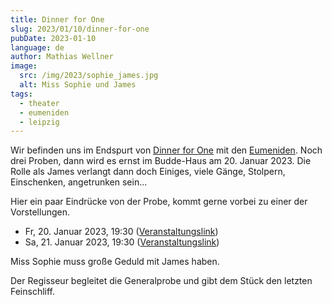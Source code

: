 ```yaml
---
title: Dinner for One
slug: 2023/01/10/dinner-for-one
pubDate: 2023-01-10
language: de
author: Mathias Wellner
image:
  src: /img/2023/sophie_james.jpg
  alt: Miss Sophie und James
tags:
  - theater
  - eumeniden
  - leipzig
---
```



Wir befinden uns im Endspurt von [Dinner for One](http://theatereumeniden.de/events/event-theater-dinner-for-one-2023-01-20/) mit den [Eumeniden](http://theatereumeniden.de). Noch drei Proben, dann wird es ernst im Budde-Haus am 20. Januar 2023. Die Rolle als James verlangt dann doch Einiges, viele Gänge, Stolpern, Einschenken, angetrunken sein...

Hier ein paar Eindrücke von der Probe, kommt gerne vorbei zu einer der Vorstellungen.

- Fr, 20. Januar 2023, 19:30 ([Veranstaltungslink](https://www.budde-haus.de/veranstaltungen/theater-cafe-19/))
- Sa, 21. Januar 2023, 19:30 ([Veranstaltungslink](https://www.budde-haus.de/veranstaltungen/theater-cafe-20/))

<ResponsiveImage
  src="/img/2023/sophie_james.jpg"
  alt="Miss Sophie und James"
  aspectRatio="4:3"
/>

Miss Sophie muss große Geduld mit James haben.

<ResponsiveImage
  src="/img/2023/regisseur.jpg"
  alt="Der Regisseur greift ein"
  aspectRatio="4:3"
/>

Der Regisseur begleitet die Generalprobe und gibt dem Stück den letzten Feinschliff.
